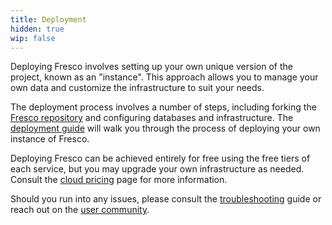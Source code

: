 ```yaml
---
title: Deployment
hidden: true
wip: false
---
```


Deploying Fresco involves setting up your own unique version of the project, known as an "instance". This approach allows you to manage your own data and customize the infrastructure to suit your needs. 

The deployment process involves a number of steps, including forking the [Fresco repository](https://github.com/complexdatacollective/Fresco) and configuring databases and infrastructure. The [deployment guide](./deployment/guide) will walk you through the process of deploying your own instance of Fresco.

Deploying Fresco can be achieved entirely for free using the free tiers of each service, but you may upgrade your own infrastructure as needed. Consult the [cloud pricing](./deployment/cloud-pricing) page for more information.

Should you run into any issues, please consult the [troubleshooting](./troubleshooting) guide or reach out on the [user community](https://community.networkcanvas.com).